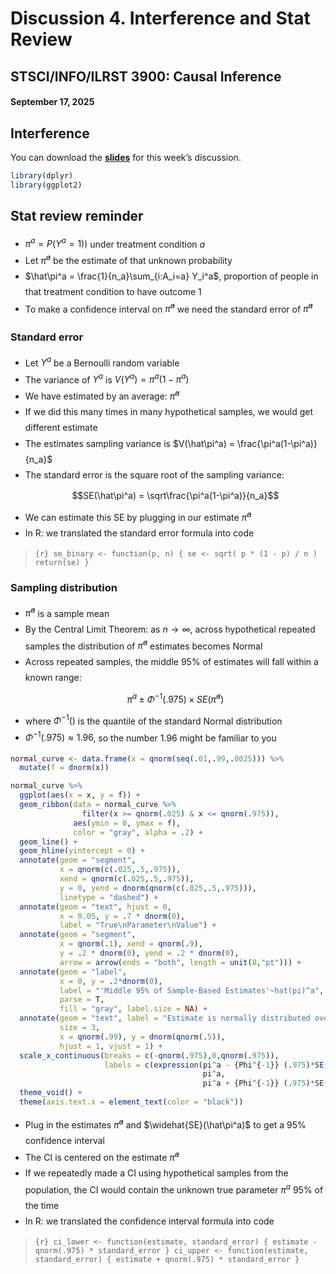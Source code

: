 <style>li {line-height: 1.8;}</style>

# Discussion 4. Interference and Stat Review {-}
## STSCI/INFO/ILRST 3900: Causal Inference {-}
#### September 17, 2025 {-}


## Interference {-}
You can download the [**slides**](assets/discussions/discussion4-interference.pdf) for this week's discussion.

```r
library(dplyr)
library(ggplot2)
```

## Stat review reminder {-}
- $\pi^a= P(Y^a=1)$) under treatment condition $a$
- Let $\hat\pi^a$ be the estimate of that unknown probability
- $\hat\pi^a = \frac{1}{n_a}\sum_{i:A_i=a} Y_i^a$, proportion of people in that treatment condition to have outcome 1
- To make a confidence interval on $\hat\pi^a$ we need the standard error of $\hat\pi^a$

### Standard error {-}
- Let $Y^a$ be a Bernoulli random variable
- The variance of $Y^a$ is $V(Y^a) = \pi^a (1-\pi^a)$
- We have estimated by an average: $\hat\pi^a$
- If we did this many times in many hypothetical samples, we would get different estimate
- The estimates sampling variance is $V(\hat\pi^a) = \frac{\pi^a(1-\pi^a)}{n_a}$
- The standard error is the square root of the sampling variance: 
$$SE(\hat\pi^a) = \sqrt\frac{\pi^a(1-\pi^a)}{n_a}$$
- We can estimate this SE by plugging in our estimate $\hat\pi^a$
- In R: we translated the standard error formula into code


> ```{r}
se_binary <- function(p, n) {
  se <- sqrt( p * (1 - p) / n )
  return(se)
}
> ```

### Sampling distribution {-}

- $\hat\pi^a$ is a sample mean
- By the Central Limit Theorem: as $n \to \infty$, across hypothetical repeated samples the distribution of $\hat\pi^a$ estimates becomes Normal
- Across repeated samples, the middle 95% of estimates will fall within a known range:
$$\pi^a \pm \Phi^{-1}(.975) \times SE(\hat\pi^a)$$
- where $\Phi^{-1}()$ is the quantile of the standard Normal distribution
- $\Phi^{-1}(.975) \approx 1.96$, so the number 1.96 might be familiar to you 

```r
normal_curve <- data.frame(x = qnorm(seq(.01,.99,.0025))) %>%
  mutate(f = dnorm(x))

normal_curve %>%
  ggplot(aes(x = x, y = f)) +
  geom_ribbon(data = normal_curve %>%
                filter(x >= qnorm(.025) & x <= qnorm(.975)),
              aes(ymin = 0, ymax = f),
              color = "gray", alpha = .2) +
  geom_line() +
  geom_hline(yintercept = 0) +
  annotate(geom = "segment", 
           x = qnorm(c(.025,.5,.975)), 
           xend = qnorm(c(.025,.5,.975)),
           y = 0, yend = dnorm(qnorm(c(.025,.5,.975))),
           linetype = "dashed") +
  annotate(geom = "text", hjust = 0,
           x = 0.05, y = .7 * dnorm(0),
           label = "True\nParameter\nValue") +
  annotate(geom = "segment",
           x = qnorm(.1), xend = qnorm(.9),
           y = .2 * dnorm(0), yend = .2 * dnorm(0),
           arrow = arrow(ends = "both", length = unit(8,"pt"))) +
  annotate(geom = "label",
           x = 0, y = .2*dnorm(0),
           label = "'Middle 95% of Sample-Based Estimates'~hat(pi)^a",
           parse = T,
           fill = "gray", label.size = NA) +
  annotate(geom = "text", label = "Estimate is normally distributed over\nhypothetical repeated samples by the\nCentral Limit Theorem because\nthe estimate is a sample mean",
           size = 3,
           x = qnorm(.99), y = dnorm(qnorm(.5)),
           hjust = 1, vjust = 1) +
  scale_x_continuous(breaks = c(-qnorm(.975),0,qnorm(.975)),
                     labels = c(expression(pi^a - {Phi^{-1}} (.975)*SE(hat(pi)^a), 
                                           pi^a, 
                                           pi^a + {Phi^{-1}} (.975)*SE(hat(pi)^a)))) +
  theme_void() +
  theme(axis.text.x = element_text(color = "black"))
``` 


- Plug in the estimates $\hat\pi^a$ and $\widehat{SE}(\hat\pi^a)$ to get a 95% confidence interval
- The CI is centered on the estimate $\hat\pi^a$
- If we repeatedly made a CI using hypothetical samples from the population, the CI would contain the unknown true parameter $\pi^a$ 95% of the time
- In R: we translated the confidence interval formula into code


> ```{r}
ci_lower <- function(estimate, standard_error) {
  estimate - qnorm(.975) * standard_error
}
ci_upper <- function(estimate, standard_error) {
  estimate + qnorm(.975) * standard_error
}
> ```
